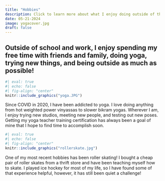 ```yaml
---
title: "Hobbies"
description: Click to learn more about what I enjoy doing outside of the classroom!
date: 05-21-2024
image: yogacover.jpg
draft: false
---
```


## Outside of school and work, I enjoy spending my free time with friends and family, doing yoga, trying new things, and being outside as much as possible!


```r
#| eval: true
#| echo: false
#| fig-align: "center"
knitr::include_graphics("yoga.JPG")
```
Since COVID in 2020, I have been addicted to yoga. I love doing anything from hot weighted power vinyassas to slower bikram yogas. Wherever I am, I enjoy trying new studios, meeting new people, and testing out new poses. Getting my yoga teacher training certification has always been a goal of mine that I hope to find time to accomplish soon.

```r
#| eval: true
#| echo: false
#| fig-align: "center"
knitr::include_graphics("rollerskate.jpg")
```

One of my most recent hobbies has been roller skating! I bought a cheap pair of roller skates from a thrift store and have been teaching myself how to skate. I played ice hockey for most of my life, so I have found some of that experience helpful, however, it has still been quiet a challenge!
